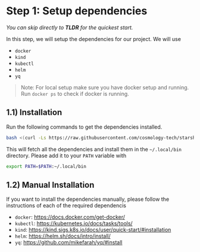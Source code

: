 # **Step 1:** Setup dependencies

_You can skip directly to **TLDR** for the quickest start._

In this step, we will setup the dependencies for our project. We will use
* `docker`
* `kind`
* `kubectl`
* `helm`
* `yq`

> Note: For local setup make sure you have docker setup and running. Run `docker ps` to check if docker is running.

## 1.1) Installation
Run the following commands to get the dependencies installed.
```bash
bash <(curl -Ls https://raw.githubusercontent.com/cosmology-tech/starship/main/scripts/dev-setup.sh)
```

This will fetch all the dependencies and install them in the `~/.local/bin` directory.
Please add it to your `PATH` variable with
```bash
export PATH=$PATH:~/.local/bin
```

## 1.2) Manual Installation
If you want to install the dependencies manually, please follow the instructions of each of
the required dependencis

* `docker`: https://docs.docker.com/get-docker/
* `kubectl`: https://kubernetes.io/docs/tasks/tools/
* `kind`: https://kind.sigs.k8s.io/docs/user/quick-start/#installation
* `helm`: https://helm.sh/docs/intro/install/
* `yq`: https://github.com/mikefarah/yq/#install
